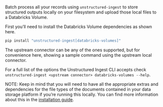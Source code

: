 Batch process all your records using `unstructured-ingest` to store structured outputs locally on your filesystem and upload those local files to a Databricks Volume.

First you’ll need to install the Databricks Volume dependencies as shown here.

```bash
pip install "unstructured-ingest[databricks-volumes]"
```

The upstream connector can be any of the ones supported, but for convenience here, showing a sample command using the upstream local connector.


<CodeGroup>

  <DatabricksVolumesSh />

  <DatabricksVolumesPy />

</CodeGroup>


For a full list of the options the Unstructured Ingest CLI accepts check `unstructured-ingest <upstream connector> databricks-volumes --help`.

NOTE: Keep in mind that you will need to have all the appropriate extras and dependencies for the file types of the documents contained in your data storage platform if you’re running this locally. You can find more information about this in the [installation guide](/open-source/installation/overview).